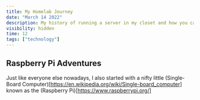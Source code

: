 ```yaml
---
title: My Homelab Journey
date: "March 14 2022"
description: My history of running a server in my closet and how you can run one too!
visibility: hidden
time: 12
tags: ["technology"]
---
```


## Raspberry Pi Adventures

Just like everyone else nowadays, I also started with a nifty little (Single-Board Computer)[https://en.wikipedia.org/wiki/Single-board_computer] known as the (Raspberry Pi)[https://www.raspberrypi.org/]
